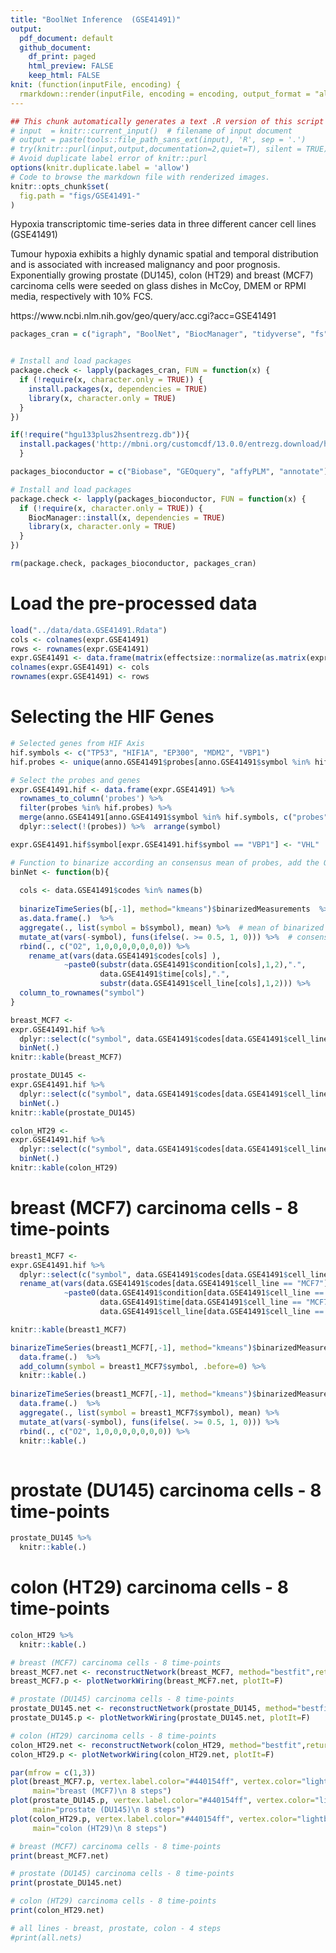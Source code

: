 ```yaml
---
title: "BoolNet Inference  (GSE41491)"
output:
  pdf_document: default
  github_document: 
    df_print: paged
    html_preview: FALSE
    keep_html: FALSE
knit: (function(inputFile, encoding) {
  rmarkdown::render(inputFile, encoding = encoding, output_format = "all") })        
---
```


```r
## This chunk automatically generates a text .R version of this script when running within knitr.
# input  = knitr::current_input()  # filename of input document
# output = paste(tools::file_path_sans_ext(input), 'R', sep = '.')
# try(knitr::purl(input,output,documentation=2,quiet=T), silent = TRUE)
# Avoid duplicate label error of knitr::purl
options(knitr.duplicate.label = 'allow')
# Code to browse the markdown file with renderized images.
knitr::opts_chunk$set(
  fig.path = "figs/GSE41491-"
)
```

Hypoxia transcriptomic time-series data in three different cancer cell lines (GSE41491)

Tumour hypoxia exhibits a highly dynamic spatial and temporal distribution and is associated with increased malignancy and poor prognosis. Exponentially growing prostate (DU145), colon (HT29) and breast (MCF7) carcinoma cells were seeded on glass dishes in McCoy, DMEM or RPMI media, respectively with 10% FCS.

https://www.ncbi.nlm.nih.gov/geo/query/acc.cgi?acc=GSE41491




```r
packages_cran = c("igraph", "BoolNet", "BiocManager", "tidyverse", "fs", "effectsize")


# Install and load packages
package.check <- lapply(packages_cran, FUN = function(x) {
  if (!require(x, character.only = TRUE)) {
    install.packages(x, dependencies = TRUE)
    library(x, character.only = TRUE)
  }
})

if(!require("hgu133plus2hsentrezg.db")){ 
  install.packages('http://mbni.org/customcdf/13.0.0/entrezg.download/hgu133plus2hsentrezg.db_13.0.0.tar.gz',repos=NULL) 
  }

packages_bioconductor = c("Biobase", "GEOquery", "affyPLM", "annotate")

# Install and load packages
package.check <- lapply(packages_bioconductor, FUN = function(x) {
  if (!require(x, character.only = TRUE)) {
    BiocManager::install(x, dependencies = TRUE)
    library(x, character.only = TRUE)
  }
})

rm(package.check, packages_bioconductor, packages_cran)

```


<!-- ```{r} -->

<!-- download_dir <- fs::path(".data_tmp") -->
<!-- if (!dir_exists(download_dir)) { dir_create(download_dir) } -->

<!-- GSE41491 <-getGEO("GSE41491", destdir = download_dir, GSEMatrix = T) -->

<!-- expr.GSE41491 <- as.matrix(exprs(normalize.ExpressionSet.quantiles(GSE41491[[1]]))) -->
<!-- data.GSE41491 <- pData(GSE41491[[1]]) -->

<!-- data.GSE41491 <- data.frame( -->
<!--                   codes = as.character(data.GSE41491$geo_accession), -->
<!--                   cell_line = gsub("[(]","",gsub("[)]","",substr(as.character(data.GSE41491$source_name_ch1),18,25))), -->
<!--                   time = substr(as.character(data.GSE41491$characteristics_ch1.1),18,19), -->
<!--                   condition = substr(as.character(data.GSE41491$characteristics_ch1),12,13)) -->

<!-- GPL14877 <- read_delim(".data_tmp/GPL14877.soft", -->
<!--     "\t", escape_double = FALSE, trim_ws = TRUE, -->
<!--     skip = 393) -->

<!-- ENTREZID <- as.character(unique(GPL14877$SPOT_ID)) -->
<!-- PROBES <- unique(rownames(expr.GSE41491)) -->

<!-- library(hgu133plus2hsentrezg.db) -->
<!-- SYMBOL <- getSYMBOL(PROBES, "hgu133plus2hsentrezg") -->
<!-- results <- as.data.frame(cbind(PROBES, SYMBOL)) -->

<!-- # Convert the probes to Symbol names -->
<!-- anno.GSE41491 <- AnnotationDbi::select(hgu133plus2.db, -->
<!--        keys = ENTREZID, -->
<!--        columns=c("SYMBOL", "GENENAME"), -->
<!--        keytype="ENTREZID") -->

<!-- anno.GSE41491 <- merge(anno.GSE41491, results, by="SYMBOL", all.x = T) %>% -->
<!--   filter(!is.na(SYMBOL)) %>% -->
<!--   mutate_all(as.character) %>% -->
<!--   rename_at(vars(c("SYMBOL", "ENTREZID", "GENENAME", "PROBES")), ~ c("symbol", "entrezid", "description", "probes")) -->

<!-- rm(download_dir, GSE41491, results, GPL14877, PROBES, SYMBOL, ENTREZID) -->

<!-- save.image("../data/data.GSE41491.Rdata") -->
<!-- ``` -->

# Load the pre-processed data

```r
load("../data/data.GSE41491.Rdata")
cols <- colnames(expr.GSE41491)
rows <- rownames(expr.GSE41491)
expr.GSE41491 <- data.frame(matrix(effectsize::normalize(as.matrix(expr.GSE41491)), ncol = length(cols), nrow = length(rows) ))
colnames(expr.GSE41491) <- cols
rownames(expr.GSE41491) <- rows 
```

# Selecting the HIF Genes 
    
```r
# Selected genes from HIF Axis
hif.symbols <- c("TP53", "HIF1A", "EP300", "MDM2", "VBP1") 
hif.probes <- unique(anno.GSE41491$probes[anno.GSE41491$symbol %in% hif.symbols])

# Select the probes and genes
expr.GSE41491.hif <- data.frame(expr.GSE41491) %>% 
  rownames_to_column('probes') %>% 
  filter(probes %in% hif.probes) %>% 
  merge(anno.GSE41491[anno.GSE41491$symbol %in% hif.symbols, c("probes","symbol")], by = "probes") %>% 
  dplyr::select(!(probes)) %>%  arrange(symbol)

expr.GSE41491.hif$symbol[expr.GSE41491.hif$symbol == "VBP1"] <- "VHL"
```

```r
# Function to binarize according an consensus mean of probes, add the O2 state and rename columns 
binNet <- function(b){
  
  cols <- data.GSE41491$codes %in% names(b)
  
  binarizeTimeSeries(b[,-1], method="kmeans")$binarizedMeasurements  %>% 
  as.data.frame(.)  %>% 
  aggregate(., list(symbol = b$symbol), mean) %>%  # mean of binarized probes
  mutate_at(vars(-symbol), funs(ifelse(. >= 0.5, 1, 0))) %>%  # consensus with a bies to 1 (>= 0.5)
  rbind(., c("O2", 1,0,0,0,0,0,0,0)) %>% 
    rename_at(vars(data.GSE41491$codes[cols] ),
            ~paste0(substr(data.GSE41491$condition[cols],1,2),".",
                    data.GSE41491$time[cols],".",
                    substr(data.GSE41491$cell_line[cols],1,2))) %>% 
  column_to_rownames("symbol")
}

breast_MCF7 <- 
expr.GSE41491.hif %>% 
  dplyr::select(c("symbol", data.GSE41491$codes[data.GSE41491$cell_line == "MCF7"]))  %>% 
  binNet(.) 
knitr::kable(breast_MCF7)

prostate_DU145 <- 
expr.GSE41491.hif %>% 
  dplyr::select(c("symbol", data.GSE41491$codes[data.GSE41491$cell_line == "DU145"]))  %>% 
  binNet(.) 
knitr::kable(prostate_DU145)

colon_HT29 <- 
expr.GSE41491.hif %>% 
  dplyr::select(c("symbol", data.GSE41491$codes[data.GSE41491$cell_line == "HT29"]))  %>% 
  binNet(.) 
knitr::kable(colon_HT29)
```

# breast (MCF7) carcinoma cells - 8 time-points

```r

breast1_MCF7 <- 
expr.GSE41491.hif %>% 
  dplyr::select(c("symbol", data.GSE41491$codes[data.GSE41491$cell_line == "MCF7"])) %>% arrange(symbol) %>% 
  rename_at(vars(data.GSE41491$codes[data.GSE41491$cell_line == "MCF7"]),
            ~paste0(data.GSE41491$condition[data.GSE41491$cell_line == "MCF7"],".",
                    data.GSE41491$time[data.GSE41491$cell_line == "MCF7"],".",
                    data.GSE41491$cell_line[data.GSE41491$cell_line == "MCF7"]))

knitr::kable(breast1_MCF7)

binarizeTimeSeries(breast1_MCF7[,-1], method="kmeans")$binarizedMeasurements  %>% 
  data.frame(.)  %>% 
  add_column(symbol = breast1_MCF7$symbol, .before=0) %>% 
  knitr::kable(.)
  
binarizeTimeSeries(breast1_MCF7[,-1], method="kmeans")$binarizedMeasurements  %>% 
  data.frame(.)  %>% 
  aggregate(., list(symbol = breast1_MCF7$symbol), mean) %>% 
  mutate_at(vars(-symbol), funs(ifelse(. >= 0.5, 1, 0))) %>% 
  rbind(., c("O2", 1,0,0,0,0,0,0,0)) %>% 
  knitr::kable(.)
  
```

# prostate (DU145) carcinoma cells - 8 time-points

```r
prostate_DU145 %>% 
  knitr::kable(.)
```

# colon (HT29) carcinoma cells - 8 time-points

```r
colon_HT29 %>% 
  knitr::kable(.)
```

```r
# breast (MCF7) carcinoma cells - 8 time-points
breast_MCF7.net <- reconstructNetwork(breast_MCF7, method="bestfit",returnPBN=TRUE,readableFunctions=TRUE)
breast_MCF7.p <- plotNetworkWiring(breast_MCF7.net, plotIt=F)

# prostate (DU145) carcinoma cells - 8 time-points
prostate_DU145.net <- reconstructNetwork(prostate_DU145, method="bestfit",returnPBN=TRUE,readableFunctions=TRUE)
prostate_DU145.p <- plotNetworkWiring(prostate_DU145.net, plotIt=F)

# colon (HT29) carcinoma cells - 8 time-points
colon_HT29.net <- reconstructNetwork(colon_HT29, method="bestfit",returnPBN=TRUE,readableFunctions=TRUE)
colon_HT29.p <- plotNetworkWiring(colon_HT29.net, plotIt=F)
```


```r
par(mfrow = c(1,3))
plot(breast_MCF7.p, vertex.label.color="#440154ff", vertex.color="lightblue", vertex.frame.color="white", layout=layout_in_circle, edge.curved=.3,
     main="breast (MCF7)\n 8 steps")
plot(prostate_DU145.p, vertex.label.color="#440154ff", vertex.color="lightblue", vertex.frame.color="white", layout=layout_in_circle, edge.curved=.3,
     main="prostate (DU145)\n 8 steps")
plot(colon_HT29.p, vertex.label.color="#440154ff", vertex.color="lightblue", vertex.frame.color="white", layout=layout_in_circle, edge.curved=.3,
     main="colon (HT29)\n 8 steps")
```


<!-- ```{r} -->
<!-- all.nets <- reconstructNetwork(list(breast_MCF7, prostate_DU145, colon_HT29), method="bestfit",returnPBN=TRUE,readableFunctions=TRUE) -->
<!-- plotNetworkWiring(net.all, vertex.label.color="#440154ff", vertex.color="lightblue", vertex.frame.color="white", layout=layout_in_circle, edge.curved=.3, -->
<!--      main="all lines \n breast, prostate, colon - 4 steps") -->
<!-- ``` -->


```r
# breast (MCF7) carcinoma cells - 8 time-points
print(breast_MCF7.net)

# prostate (DU145) carcinoma cells - 8 time-points
print(prostate_DU145.net)

# colon (HT29) carcinoma cells - 8 time-points
print(colon_HT29.net)

# all lines - breast, prostate, colon - 4 steps
#print(all.nets)
```


